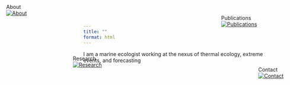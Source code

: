 ```yaml
---
title: ""
format: html
---
```


```{=html}
<body class="homepage nav-relative fullcontent quarto-light" data-bs-offset="60">
<div class="glassmorphism">
  <div class="intro">
    I am a marine ecologist working at the nexus of thermal ecology, extreme events, and forecasting
  </div>
</div>

<div class="silhouette-links">
  <!-- Image 1 -->
  <div class="silhouette-wrapper" style="top: 10px; left: 20px; position: absolute;">
    <div class="tooltip">About</div>
    <a href="about.html" title="About">
      <img src="images/seastar.png" alt="About" class="silhouette">
    </a>
  </div>

  <!-- Image 2 -->
  <div class="silhouette-wrapper" style="top: 150px; left: 200px; position: absolute;">
    <div class="tooltip">Research</div>
    <a href="research.html">
      <img src="images/shawl.PNG" alt="Research" class="silhouette">
    </a>
  </div>

  <!-- Image 3 -->
  <div class="silhouette-wrapper" style="top: 40px; left: 600px; position: absolute;">
    <div class="tooltip">Publications</div>
    <a href="publications.html">
      <img src="images/uro2.png" alt="Publications" class="silhouette">
    </a>
  </div>

  <!-- Image 4 -->
  <div class="silhouette-wrapper" style="top: 180px; left: 700px; position: absolute;">
    <div class="tooltip">Contact</div>
    <a href="contact.html">
      <img src="images/crab.png" alt="Contact" class="silhouette">
    </a>
  </div>
</div>
```
